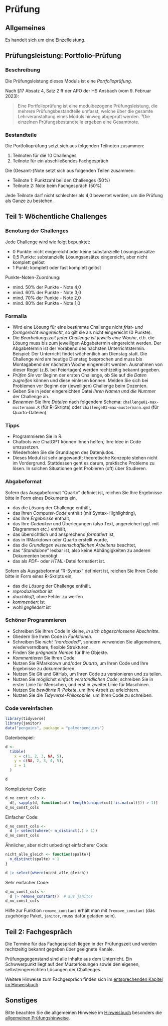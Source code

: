 

# Prüfung

## Allgemeines

Es handelt sich um eine Einzelleistung.


## Prüfungsleistung: Portfolio-Prüfung



### Beschreibung

Die Prüfungsleistung dieses Moduls ist eine *Portfolioprüfung*.

Nach §17 Absatz 4, Satz 2 ff der APO der HS Ansbach (vom 9. Februar 2023):

>   Eine Portfolioprüfung ist eine modulbezogene Prüfungsleistung, die mehrere Prüfungsbestandteile umfasst, welche über die gesamte Lehrveranstaltung eines Moduls hinweg abgeprüft werden. ³Die einzelnen Prüfungsbestandteile ergeben eine Gesamtnote.


### Bestandteile


Die Portfolioprüfung setzt sich aus folgenden Teilnoten zusammen:

1. Teilnoten für die 10 Challenges
2. Teilnote für ein abschließendes Fachgespräch


Die (Gesamt-)Note setzt sich aus folgenden Teilen zusammen:

- Teilnote 1: Punktzahl bei den Challenges (50%)
- Teilnote 2: Note beim Fachgespräch (50%)


:::{.callout-note}
Jede Teilnote darf nicht schlechter als 4,0 bewertet werden, um die Prüfung als Ganze zu bestehen.
:::


## Teil 1: Wöchentliche Challenges

### Benotung der Challenges

Jede Challenge wird wie folgt bepunktet:

- 0 Punkte: nicht eingereicht oder keine substanzielle Lösungsansätze
- 0,5 Punkte: substanzielle Lösungsansätze eingereicht, aber nicht komplett gelöst
- 1 Punkt: komplett oder fast komplett gelöst


Punkte-Noten-Zuordnung:


- mind. 50% der Punkte - Note 4,0
- mind. 60% der Punkte  - Note 3,0
- mind. 70% der Punkte - Note 2,0
- mind. 80% der Punkte - Note 1,0



### Formalia

- Wird eine Lösung für eine bestimmte Challenge nicht *frist- und formgerecht eingereicht*, so gilt sie als nicht eingereicht (0 Punkte).
- Die *Bearbeitungszeit jeder Challenge ist jeweils eine Woche*,
d.h. die Lösung muss bis zum jeweiligen Abgabetermin eingereicht werden. Der Abgabetermin ist der Vorabend des nächsten Unterrichtstermin. Beispiel: Der Unterricht findet wöchentlich am Dienstag statt. Die Challenge wird am heutige Dienstag besprochen und muss bis Montagabend der nächsten Woche eingereicht werden. Ausnahmen von dieser Regel (z.B. bei Feiertagen) werden rechtzeitig bekannt gegeben.
- *Prüfen Sie* vor Beginn der ersten Challenge, ob Sie auf die *Daten zugreifen* können und diese einlesen können. Melden Sie sich bei Problemen vor Beginn der (jeweiligen) Challenge beim Dozenten.
- Geben Sie in jeder eingereichten Datei *Ihren Namen und die Nummer* der Challenge an.
- *Benennen* Sie Ihre *Dateien* nach folgendem Schema: `challenge01-max-mustermann.R` (für R-Skripte) oder `challenge01-max-mustermann.qmd` (für Quarto-Dateien).


### Tipps

- Programmieren Sie in R.
- Chatbots wie ChatGPT können Ihnen helfen, Ihre Idee in Code umzusetzen.
- Wiederholen Sie die Grundlagen des Datenjudos.
- Dieses Modul ist sehr angewandt; theoretische Konzepte stehen nicht im Vordergrund. Stattdessen geht es darum, praktische Probleme zu lösen. In solchen Situationen geht Probieren (oft) über Studieren.


### Abgabeformat


Sofern das Ausgabeformat "Quarto" definiet ist, 
reichen Sie Ihre Ergebnisse bitte in Form eines Dokuments ein,

- das die *Lösung* der Challenge enthält,
- das Ihren *Computer-Code* enthält (mit Syntax-Highlighting),
- das Ihre *Ergebnisse* enthält,
- das Ihre *Gedanken* und Überlegungen (also Text, angereichert ggf. mit Diagrammen etc.) enthält,
- das übersichtlich und ansprechend *formatiert* ist,
- das in RMarkdown oder Quarto erstellt wurde,
- das die *Grundlagen wissenschaftlichen Arbeitens* beachtet,
- das "*Standalone*" lesbar ist, also keine Abhängigkeiten zu anderen Dokumenten benötigt
- das als *PDF*- oder *HTML*-Datei formatiert ist.


Sofern als Ausgabeformat "R-Syntax" definiert ist, reichen Sie Ihren Code bitte in Form eines R-Skripts ein, 

- das die *Lösung* der Challenge enthält.
- *reproduziearbar* ist
- *durchläuft*, ohne Fehler zu werfen
- *kommentiert* ist
- wohl *gegliedert* ist


### Schöner Programmieren


- Schreiben Sie Ihren Code in kleine, *in sich abgeschlossene Abschnitte*.
- Gliedern Sie Ihren Code in *Funktionen.*
- Schreiben Sie *nicht "hardcoded"*, sondern verwenden Sie allgemeinere, wiederverndbare, flexible Strukturen.
- Finden Sie *prägnante Namen* für Ihre Objekte.
- *Kommentieren* Sie Ihren Code.
- Nutzen Sie RMarkdown und/oder *Quarto*, um Ihren Code und Ihre Ergebnisse zu dokumentieren.
- Nutzen Sie *Git* und GitHub, um Ihren Code zu versionieren und zu teilen.
- Nutzen Sie möglichst *einfach verständlichen Code*; schreiben Sie in erster Linie für Menschen, und erst in zweiter Linie für Maschinen.
- Nutzen Sie *bewährte R-Pakete*, um Ihre Arbeit zu erleichtern.
- Nutzen Sie die *Tidyverse-Philosophie*, um Ihren Code zu schreiben.



:::{.exm-einfacher-code}
### Code vereinfachen


```r
library(tidyverse)
library(janitor)
data("penguins", package = "palmerpenguins")
```
Datenbeispiel:

```r
d <-
  tibble(
    x = c(1, 2, 3, NA, 5),
    y = c(NA, 2, 3, 4, 5),
    z = 1
  )

d
```

Komplizierter Code:

```r
d_no_const_cols <- 
  d[, sapply(d, function(col) length(unique(col[!is.na(col)])) > 1)]
d_no_const_cols
```

Einfacher Code:

```r
d_no_const_cols <- 
  d |> select(where(~ n_distinct(.) > 1))
d_no_const_cols
```

Ähnlicher, aber nicht unbedingt einfacherer Code:


```r
nicht_alle_gleich <- function(spalte){
  n_distinct(spalte) > 1
}

d |> select(where(nicht_alle_gleich))

```



Sehr einfacher Code:

```r
d_no_const_cols <- 
  d |> remove_constant()  # aus janitor
d_no_const_cols
```


Hilfe zur Funktion `remove_constant` erhält man mit `?remove_constant` (das zugehörige Paket, `janitor`, muss dafür geladen sein).
:::





## Teil 2: Fachgespräch


Die Termine für das Fachgespräch liegen in der Prüfungszeit und werden rechtzeitig bekannt gegeben über geeignete Kanäle.

Prüfungsgegenstand sind alle Inhalte aus dem Unterricht.
Ein Schwwerpunkt liegt auf den Musterlösungen sowie den eigenen, selbsteingereichten Lösungen der Challenges.

Weitere Hinweise zum Fachgespräch finden sich im [entsprechenden Kapitel im Hinweisbuch](https://hinweisbuch.netlify.app/045-hinweise-pruefung-fachgespraech-frame).



## Sonstiges

Bitte beachten Sie die allgemeinen Hinweise im [Hinweisbuch](https://hinweisbuch.netlify.app/) besonders die [allgemeinen Prüfungshinweise](https://hinweisbuch.netlify.app/010-hinweise-pruefung-allgemein-frame).

